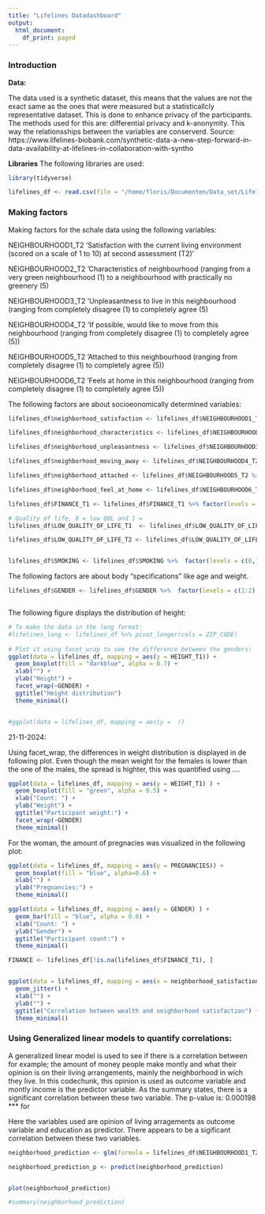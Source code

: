 ```yaml
---
title: "Lifelines Datadashboard"
output:
  html_document:
    df_print: paged
---
```



### Introduction ###



**Data:**

The data used is a synthetic dataset, this means that the values are not the exact same as the ones that were measured but a statisticallcly representative dataset. 
This is done to enhance privacy of the participants. The methods used for this are: differential privacy and k-anonymity. This way the relationsships between the variables are conserverd. 
Source: https://www.lifelines-biobank.com/synthetic-data-a-new-step-forward-in-data-availability-at-lifelines-in-collaboration-with-syntho


**Libraries**
The following libraries are used:
```r

library(tidyverse)

```



```r

lifelines_df <- read.csv(file = "/home/floris/Documenten/Data_set/Lifelines/2024/Dataset/Lifelines Public Health dataset - 2024.csv", header = TRUE)

```



### Making factors ###
Making factors for the schale data using the following variables:

NEIGHBOURHOOD1_T2 'Satisfaction with the current living environment (scored on a scale of 1 to 10) at second assessment (T2)'

NEIGHBOURHOOD2_T2 'Characteristics of neighbourhood (ranging from a very green neighbourhood (1) to a neighbourhood with practically no greenery (5)

NEIGHBOURHOOD3_T2 'Unpleasantness to live in this neighbourhood (ranging from completely disagree (1) to completely agree (5)

NEIGHBOURHOOD4_T2 'If possible, would like to move from this neighbourhood (ranging from completely disagree (1) to completely agree (5))

NEIGHBOURHOOD5_T2 'Attached to this neighbourhood (ranging from completely disagree (1) to completely agree (5))

NEIGHBOURHOOD6_T2 'Feels at home in this neighbourhood (ranging from completely disagree (1) to completely agree (5))


The following factors are about socioeonomically determined variables:

```r

lifelines_df$neighborhood_satisfaction <- lifelines_df$NEIGHBOURHOOD1_T2 %>%  factor(levels = c(1:10), labels = c(1:10))

lifelines_df$neighborhood_characteristics <- lifelines_df$NEIGHBOURHOOD2_T2 %>%  factor(levels = c(1:5), labels = c(1:5))

lifelines_df$neighborhood_unpleasantness <- lifelines_df$NEIGHBOURHOOD3_T2 %>%  factor(levels = c(1:5), labels = c("Completely agree", "Agree", "Neutral", "Disagree", "Completely disagree"))

lifelines_df$neighborhood_moving_away <- lifelines_df$NEIGHBOURHOOD4_T2 %>%  factor(levels = c(1:5), labels = c("Completely agree", "Agree", "Neutral", "Disagree", "Completely disagree"))

lifelines_df$neighborhood_attached <- lifelines_df$NEIGHBOURHOOD5_T2 %>%  factor(levels = c(1:5), labels = c("Completely agree", "Agree", "Neutral", "Disagree", "Completely disagree"))

lifelines_df$neighborhood_feel_at_home <- lifelines_df$NEIGHBOURHOOD6_T2 %>%  factor(levels = c(1:5), labels = c("Completely agree", "Agree", "Neutral", "Disagree", "Completely disagree"))

lifelines_df$FINANCE_T1 <- lifelines_df$FINANCE_T1 %>% factor(levels = c(1:10),  labels = c("I do not know", "I don't want to answer", "Less than 750", "750 - 1000", "1000 - 1500", "1500 - 2000", "2000 - 2500", "2500 - 3000", "3000 - 3500", "More than 3500"))

# Quality of life, 0 = low QOL and 1 = 
lifelines_df$LOW_QUALITY_OF_LIFE_T1  <- lifelines_df$LOW_QUALITY_OF_LIFE_T1 %>%  factor(levels = c(0:1), labels = c("Mediocre", "False"))

lifelines_df$LOW_QUALITY_OF_LIFE_T2 <- lifelines_df$LOW_QUALITY_OF_LIFE_T2 %>%  factor(levels = c(0,1), labels = c("Low/Mediocre", "False"))


lifelines_df$SMOKING <- lifelines_df$SMOKING %>%  factor(levels = c(0,1), labels = c("Smoking", "Non-smoking"))

```

The following factors are about body "specifications" like age and weight.


```r


lifelines_df$GENDER <- lifelines_df$GENDER %>%  factor(levels = c(1:2), labels = c("Male", "Female"))


```


```r



```

The following figure displays the distribution of height:
```r

# To make the data in the long format:
#lifelines_long <- lifelines_df %>% pivot_longer(cols = ZIP_CODE)
  
# Plot it using facet_wrap to see the difference between the genders:
ggplot(data = lifelines_df, mapping = aes(y = HEIGHT_T1)) +
  geom_boxplot(fill = "darkblue", alpha = 0.7) +
  xlab("") +
  ylab("Height") +
  facet_wrap(~GENDER) +
  ggtitle("Height distribution")
  theme_minimal()



```

```r

#ggplot(data = lifelines_df, mapping = aes(y =  ))

```

21-11-2024:

Using facet_wrap, the differences in weight distribution is displayed in de following plot.
Even though the mean weight for the females is lower than the one of the males, the spread is highter, this was quantified using ....




```r

ggplot(data = lifelines_df, mapping = aes(y = WEIGHT_T1) ) +
  geom_boxplot(fill = "green", alpha = 0.5) +
  xlab("Count: ") +
  ylab("Weight") +
  ggtitle("Participant weight:") +
  facet_wrap(~GENDER)
  theme_minimal()


```

For the woman, the amount of pregnacies was visualized in the following plot:

```r

ggplot(data = lifelines_df, mapping = aes(y = PREGNANCIES)) +
  geom_boxplot(fill = "blue", alpha=0.6) +
  xlab("") +
  ylab("Pregnancies:") +
  theme_minimal()
```


```r
ggplot(data = lifelines_df, mapping = aes(y = GENDER) ) +
  geom_bar(fill = "blue", alpha = 0.6) +
  xlab("Count: ") +
  ylab("Gender") +
  ggtitle("Participant count:") +
  theme_minimal()


```
```r

FINANCE <- lifelines_df[!is.na(lifelines_df$FINANCE_T1), ]


ggplot(data = lifelines_df, mapping = aes(x = neighborhood_satisfaction, y = FINANCE_T1)) +
  geom_jitter() +
  xlab("") +
  ylab("") +
  ggtitle("Correlation between wealth and neighborhood satisfaction") +
  theme_minimal()


```
### Using Generalized linear models to quantify correlations: ###
A generalized linear model is used to see if there is a correlation between for example; the amount of money people make montly and what their opinion is on their living arrangements, mainly the neighborhood in wich they live. 
In this codechunk, this opinion is used as outcome variable and montly income is the predictor variable. As the summary states, there is a significant correlation between these two variable.
The p-value is: 0.000198 *** for 

Here the variables used are opinion of living  arragements as outcome variable and education as predictor. There appears to be a sigificant correlation between these two variables. 


```r


neighborhood_prediction <- glm(formula = lifelines_df$NEIGHBOURHOOD1_T2 ~ lifelines_df$EDUCATION_LOWER_T1 + lifelines_df$NEIGHBOURHOOD4_T2, na.action = na.exclude)

neighborhood_prediction_p <- predict(neighborhood_prediction)


plot(neighborhood_prediction)

```
```r
#summary(neighborhood_prediction)
```


















